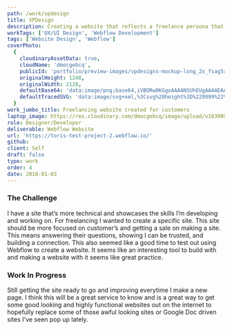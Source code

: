 ```yaml
---
path: /work/vpdesign
title: VPDesign
description: Creating a website that reflects a freelance persona that's relatable to businesses looking for work
workTags: ['UX/UI Design', 'Webflow Development']
tags: ['Website Design', 'Webflow']
coverPhoto:
  {
    cloudinaryAssetData: true,
    cloudName: 'dmocgebcq',
    publicId: 'portfolio/preview-images/vpdesigns-mockup-long_2x_fsag5x.png',
    originalHeight: 1248,
    originalWidth: 2128,
    defaultBase64: 'data:image/png;base64,iVBORw0KGgoAAAANSUhEUgAAAAEAAAABCAYAAAAfFcSJAAAADUlEQVR42mMMXG/8HwAEwAI0Bj1bnwAAAABJRU5ErkJggg==',
    defaultTracedSVG: 'data:image/svg+xml,%3Csvg%20height%3D%229999%22%20viewBox%3D%220%200%209999%209999%22%20width%3D%229999%22%20xmlns%3D%22http%3A%2F%2Fwww.w3.org%2F2000%2Fsvg%22%3E%3Cpath%20d%3D%22m0%200h9999v9999h-9999z%22%20fill%3D%22%23f9fafb%22%2F%3E%3C%2Fsvg%3E',
  }
work_jumbo_title: Freelancing website created for customers
laptop_image: https://res.cloudinary.com/dmocgebcq/image/upload/v1639095201/portfolio/laptop-images/vpdesign-laptop-mock_lco95l.png
role: Designer/Developer
deliverable: Webflow Website
url: 'https://toris-test-project-2.webflow.io/'
github:
client: Self
draft: false
type: work
order: 4
date: 2018-01-03
---
```


### The Challenge

I have a site that’s more technical and showcases the skills I’m developing and working on. For freelancing I wanted to create a specific site. This site should be more focused on customer’s and getting a sale on making a site. This means answering their questions, showing I can be trusted, and building a connection. This also seemed like a good time to test out using Webflow to create a website. It seems like an interesting tool to build with and making a website with it seems like great practice.

### Work In Progress

Still getting the site ready to go and improving everytime I make a new page. I think this will be a great service to know and is a great way to get some good looking and highly functional websites out on the internet to hopefully replace some of those awful looking sites or Google Doc driven sites I've seen pop up lately.
